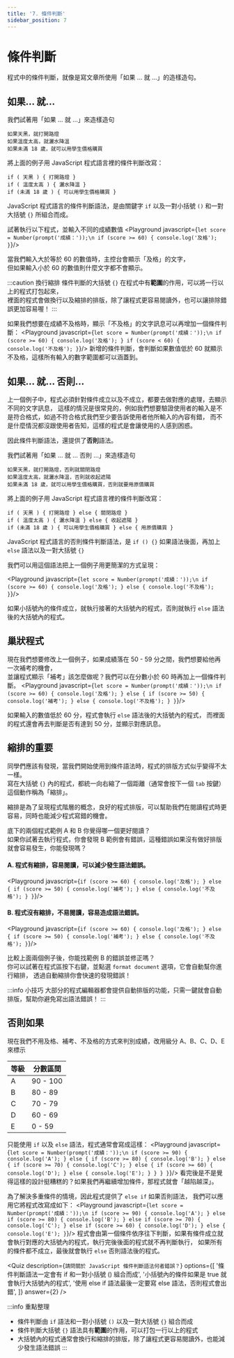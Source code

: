 ```yaml
---
title: '7. 條件判斷'
sidebar_position: 7
---
```


# 條件判斷
程式中的條件判斷，就像是寫文章所使用「如果 ... 就 ...」的造樣造句。

## 如果... 就...
我們試著用「如果 ... 就 ...」來造樣造句
```
如果天黑，就打開路燈
如果溫度太高，就灑水降溫
如果未滿 18 歲，就可以用學生價格購買
```

將上面的例子用 JavaScript 程式語言裡的條件判斷改寫：
```
if ( 天黑 ) { 打開路燈 }
if ( 溫度太高 ) { 灑水降溫 }
if (未滿 18 歲 ) { 可以用學生價格購買 }
```

JavaScript 程式語言的條件判斷語法，是由關鍵字 `if` 以及一對小括號 `()` 和一對大括號 `{}` 所組合而成。

試著執行以下程式，並輸入不同的成績數值
<Playground javascript={`
let score = Number(prompt('成績：'));\n
if (score >= 60) {
    console.log('及格');
}
`}/>

當我們輸入大於等於 60 的數值時，主控台會顯示「及格」的文字，<br/>但如果輸入小於 60 的數值則什麼文字都不會顯示。

:::caution 換行縮排
條件判斷的大括號 `{}` 在程式中有**範圍**的作用，可以將一行以上的程式打包起來，<br/>
裡面的程式會做換行以及縮排的排版，除了讓程式更容易閱讀外，也可以讓排除錯誤更加容易喔！
:::

如果我們想要在成績不及格時，顯示「不及格」的文字訊息可以再增加一個條件判斷：
<Playground javascript={`
let score = Number(prompt('成績：'));\n
if (score >= 60) {
    console.log('及格');
}
if (score < 60) {
    console.log('不及格');
}
`}/>
新增的條件判斷，會判斷如果數值低於 60 就顯示不及格，這樣所有輸入的數字範圍都可以涵蓋到。

## 如果... 就... 否則...
上一個例子中，程式必須針對條件成立以及不成立，都要去做對應的處理，去顯示不同的文字訊息，
這樣的情況是很常見的，例如我們想要驗證使用者的輸入是不是符合格式，如過不符合格式我們至少要告訴使用者他所輸入的內容有錯，
而不是什麼情況都沒跟使用者告知，這樣的程式是會讓使用的人感到困惑。

因此條件判斷語法，還提供了**否則**語法。

我們試著用「如果 ... 就 ... 否則 ...」來造樣造句
```
如果天黑，就打開路燈，否則就關閉路燈
如果溫度太高，就灑水降溫，否則就收起遮陽
如果未滿 18 歲，就可以用學生價格購買，否則就要用原價購買
```
將上面的例子用 JavaScript 程式語言裡的條件判斷改寫：
```
if ( 天黑 ) { 打開路燈 } else { 關閉路燈 }
if ( 溫度太高 ) { 灑水降溫 } else { 收起遮陽 }
if (未滿 18 歲 ) { 可以用學生價格購買 } else { 用原價購買 }
```
JavaScript 程式語言的否則條件判斷語法，是 `if () {}` 如果語法後面，再加上 `else` 語法以及一對大括號 `{}`

我們可以用這個語法把上一個例子用更簡潔的方式呈現：

<Playground javascript={`
let score = Number(prompt('成績：'));\n
if (score >= 60) {
    console.log('及格');
} else {
    console.log('不及格');
}
`}/>

如果小括號內的條件成立，就執行接著的大括號內的程式，否則就執行 `else` 語法後的大括號內的程式。

## 巢狀程式
現在我們想要修改上一個例子，如果成績落在 50 - 59 分之間，我們想要給他再一次補考的機會，<br/>
並讓程式顯示「補考」該怎麼做呢？我們可以在分數小於 60 時再加上一個條件判斷。
<Playground javascript={`
let score = Number(prompt('成績：'));\n
if (score >= 60) {
    console.log('及格');
} else {
    if (score >= 50) {
        console.log('補考');
    } else {
        console.log('不及格');
    }
}
`}/>

如果輸入的數值低於 60 分，程式會執行 `else` 語法後的大括號內的程式，
而裡面的程式還會再去判斷是否有達到 50 分，並顯示對應訊息。

## 縮排的重要
同學們應該有發現，當我們開始使用到條件語法時，程式的排版方式似乎變得不太一樣。<br/>
寫在大括號 `{}` 內的程式，都統一向右縮了一個距離（通常會按下一個 `tab` 按鍵）這個動作稱為「縮排」。

縮排是為了呈現程式階層的概念，良好的程式排版，可以幫助我們在閱讀程式時更容易，同時也能減少程式寫錯的機會。

底下的兩個程式範例 A 和 B 你覺得哪一個更好閱讀？<br/>
如果你試著去執行程式，你會發現 B 範例會有錯誤，這種錯誤如果沒有做好排版就會容易發生，你能發現嗎？

#### A. 程式有縮排，容易閱讀，可以減少發生語法錯誤。
<Playground javascript={`
if (score >= 60) {
    console.log('及格');
} else {
    if (score >= 50) {
        console.log('補考');
    } else {
        console.log('不及格');
    }
}
`}/>

#### B. 程式沒有縮排，不易閱讀，容易造成語法錯誤。
<Playground javascript={`
if (score >= 60) {
console.log('及格');
} else {
if (score >= 50) {
console.log('補考');
} else {
console.log('不及格');
}
`}/>

比較上面兩個例子後，你能找範例 B 的錯誤並修正嗎？<br/>
你可以試著在程式區按下右鍵，並點選 `format document` 選項，它會自動幫你進行縮排，
透過自動縮排你會快速的發現錯誤！

:::info 小技巧
大部分的程式編輯器都會提供自動排版的功能，只需一鍵就會自動排版，幫助你避免寫出語法錯誤！
:::

## 否則如果
現在我們不用及格、補考、不及格的方式來判別成績，改用級分 A、B、C、D、E 來標示

|等級|分數區間|
|-|-|
|A|90 - 100|
|B|80 - 89|
|C|70 - 79|
|D|60 - 69|
|E|0 - 59|

只能使用 `if` 以及 `else` 語法，程式通常會寫成這樣：
<Playground javascript={`
let score = Number(prompt('成績：'));\n
if (score >= 90) {
    console.log('A');
} else {
    if (score >= 80) {
        console.log('B');
    } else {
        if (score >= 70) {
            console.log('C');
        } else {
            if (score >= 60) {
                console.log('D');
            } else {
                console.log('E');
            }
        }
    }
}
`}/>
看完後是不是覺得這樣的設計挺糟糕的？如果我們再繼續增加條件，那程式就會「越陷越深」。

為了解決多重條件的情境，因此程式提供了 `else if` 如果否則語法，
我們可以應用它將程式改寫成如下：
<Playground javascript={`
let score = Number(prompt('成績：'));\n
if (score >= 90) {
    console.log('A');
} else if (score >= 80) {
    console.log('B');
} else if (score >= 70) {
    console.log('C');
} else if (score >= 60) {
    console.log('D');
} else {
    console.log('E');
}
`}/>
程式會由第一個條件依序往下判斷，如果有條件成立就會執行對應的大括號內的程式，執行完後後面的程式就不再判斷執行，
如果所有的條件都不成立，最後就會執行 `else` 否則語法後的程式。

<Quiz
  description={`請問關於 JavaScript 條件判斷語法何者錯誤？`}
  options={[
    '條件判斷語法一定會有 if 和一對小括號 () 組合而成',
    '小括號內的條件如果是 true 就會執行大括號內的程式',
    '使用 else if 語法最後一定要寫 else 語法，否則程式會出錯',
  ]}
  answer={2}
/>

:::info 重點整理
* 條件判斷由 `if` 語法和一對小括號 `()` 以及一對大括號 `{}` 組合而成
* 條件判斷大括號 `{}` 語法具有**範圍**的作用，可以打包一行以上的程式
* 大括號內的程式通常會換行和縮排的排版，除了讓程式更容易閱讀外，也能減少發生語法錯誤
:::